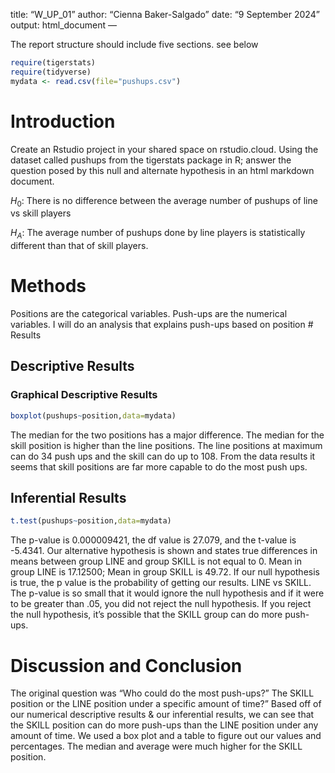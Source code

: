 
title: "W_UP_01"
author: "Cienna Baker-Salgado"
date: "9 September 2024"
output: html_document
---



The report structure should include five sections.  see below



```r
require(tigerstats)
require(tidyverse)
mydata <- read.csv(file="pushups.csv")
```

# Introduction

<!--In this section you explain what you are trying to show. Where did the data come from? What is the research or other question you are trying to answer?!-->

Create an Rstudio project in your shared space on rstudio.cloud.  Using the dataset called pushups from the tigerstats package in R; answer the question posed by this null and alternate hypothesis in an html markdown document.

$H_0$: There is no difference between the average number of pushups of line vs skill players

$H_A$: The average number of pushups done by line players is statistically different than that of skill players.

# Methods

<!--Decide on your methods: use "variable analysis" or other appropriate descriptors. Make sure to choose at least one graphical method and at least one numerical method.!-->
Positions are the categorical variables. Push-ups are the numerical variables. I will do an analysis that explains push-ups based on position
# Results

<!--Divide this section into two sub-sections: One for your descriptive results and one for your inferential results.!-->

## Descriptive Results

### Graphical Descriptive Results
```r
boxplot(pushups~position,data=mydata)
```
<!--Graphical results here. Make sure to show your code. Provide appropriate labels for axes, giving units if possible, and provide a good title for the graph, too. Use the graphical results to describe the patterns if any that exist in the data as focused toward the research question!-

The push-ups are on the y-axis and positions on the x-axis of the box plot. On the box plot, there is a large segment on each whisker plot. The average push-ups for the positions looks to be different. The skill position seems to do more push-ups based off of the y-axis (pushups)

### Numerical Descriptive Results
```r
favstats(pushups~position,data=mydata)
```


<!--Numerical results go here. Use the numerical results to describe the patterns if any that exist in the data as focused toward the research question!-->


The median for the two positions has a major difference. The median for the skill position is higher than the line positions. The line positions at maximum can do  34 push ups and the skill can do up to 108. From the data results it seems that skill positions are far more capable to do the most push ups.

## Inferential Results
```r
t.test(pushups~position,data=mydata)
```


<!--State hypothesis clearly. Make sure your discussion of the inferential test covers all the aspects that the test output produces, such as test statistic, p-value etc. Make a decision about the null hypothesis, explain the assumptions on which the selected test/procedure was based, and why the chosen procedure satisfys the assumptions and is appropriate to answer the research question!-->


The p-value is 0.000009421, the df value is 27.079, and the t-value is -5.4341. Our alternative hypothesis is shown and states true differences in means between group LINE and group SKILL is not equal to 0. Mean in group LINE is 17.12500; Mean in group SKILL is 49.72. If our null hypothesis is true, the p value is the probability of getting our results. LINE vs SKILL. The p-value is so small that it would ignore the null hypothesis and if it were to be greater than .05, you did not reject the null hypothesis. If you reject the null hypothesis, it's possible that the SKILL group can do more push-ups.

# Discussion and Conclusion

<!--Discussion and conclusion here. If you found a relationship be sure to consider whether the relationship occurs because one of the variavbles causes the other, or whether they perhasps are related for some other reason. Watch the chapter 6 videos from the GeorgeTown videos collection.!-->

The original question was "Who could do the most push-ups?" The SKILL position or the LINE position under a specific amount of time?" Based off of our numerical descriptive results & our inferential results, we can see that the SKILL position can do more push-ups than the LINE position under any amount of time. We used a box plot and a table to figure out our values and percentages. The median and average were much higher for the SKILL position.
